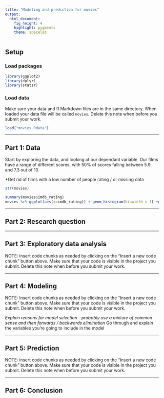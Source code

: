 ```yaml
---
title: "Modeling and prediction for movies"
output: 
  html_document: 
    fig_height: 4
    highlight: pygments
    theme: spacelab
---
```


## Setup

### Load packages

```r
library(ggplot2)
library(dplyr)
library(statsr)
```

### Load data

Make sure your data and R Markdown files are in the same directory. When loaded
your data file will be called `movies`. Delete this note when before you submit 
your work. 

```r
load("movies.Rdata")
```



* * *

## Part 1: Data

Start by exploring the data, and looking at our dependant variable. Our films have a range of different scores, with 50% of scores falling between 5.9 and 7.3 out of 10.

*Get rid of films with a low number of people rating / or missing data

```r

str(movies)

summary(movies$imdb_rating)
movies %>% ggplot(aes(x=imdb_rating)) + geom_histogram(binwidth = 1) +ggtitle("Histogram: IMDB Rating")


```



* * *

## Part 2: Research question



* * *

## Part 3: Exploratory data analysis

NOTE: Insert code chunks as needed by clicking on the "Insert a new code chunk" 
button above. Make sure that your code is visible in the project you submit. 
Delete this note when before you submit your work.

* * *

## Part 4: Modeling

NOTE: Insert code chunks as needed by clicking on the "Insert a new code chunk" 
button above. Make sure that your code is visible in the project you submit. 
Delete this note when before you submit your work.

*Explain reasons for model selection - probably use a mixture of common sense and then forwards / backwards elimination
*Go through and explain the variables you're going to include in the model


* * *

## Part 5: Prediction

NOTE: Insert code chunks as needed by clicking on the "Insert a new code chunk" 
button above. Make sure that your code is visible in the project you submit. 
Delete this note when before you submit your work.

* * *

## Part 6: Conclusion

